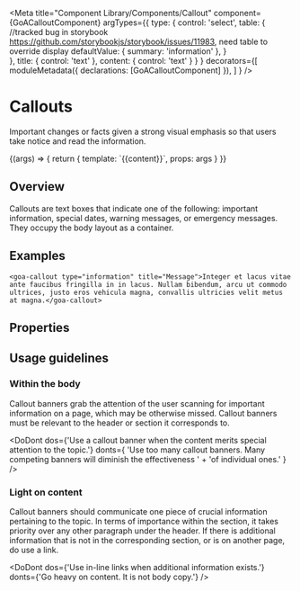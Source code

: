 

<Meta title="Component Library/Components/Callout"
  component={GoACalloutComponent}
  argTypes={{ 
      type: { 
        control: 'select', 
        table: { //tracked bug in storybook https://github.com/storybookjs/storybook/issues/11983, need table to override display
           defaultValue: { summary: 'information' },
        }  
      },
      title: { control: 'text' },
      content: { control: 'text' } 
    }
  }
  decorators={[
        moduleMetadata({ declarations: [GoACalloutComponent] }),
    ]
} />

# Callouts
Important changes or facts given a strong visual emphasis so that users take 
notice and read the information.

<Canvas>
  <Story name="Variants" height={300} 
    args={{ 
      type: 'information', 
      content: 'Information to the user goes in the content.  Information can include markup as desired.',
      title: 'Callout Title'
    }} 
   >
    {(args) => {     
      return {
        template: `<goa-callout [type]="type" [title]="title">{{content}}</goa-callout>`,
        props: args
      }
    }}
  </Story>
</Canvas>



## Overview
Callouts are text boxes that indicate one of the following: important information, 
special dates, warning messages, or emergency messages. They occupy the body 
layout as a container.

## Examples
```
<goa-callout type="information" title="Message">Integer et lacus vitae ante faucibus fringilla in in lacus. Nullam bibendum, arcu ut commodo ultrices, justo eros vehicula magna, convallis ultricies velit metus at magna.</goa-callout>
```

## Properties
<Description of={GoACalloutComponent} />
<ArgsTable of={GoACalloutComponent} />

## Usage guidelines
### Within the body
Callout banners grab the attention of the user scanning for important information on 
a page, which may be otherwise missed. Callout banners must be relevant to the header 
or section it corresponds to.

<DoDont
  dos={'Use a callout banner when the content merits special attention to the topic.'}
  donts={
    'Use too many callout banners. Many competing banners will diminish the effectiveness ' + 
    'of individual ones.'
  }
/>

### Light on content
Callout banners should communicate one piece of crucial information pertaining to the topic. In terms of importance within the section, it takes priority over any other paragraph under the header. If there is additional information that is not in the corresponding section, or is on another page, do use a link.

<DoDont
  dos={'Use in-line links when additional information exists.'}
  donts={'Go heavy on content. It is not body copy.'}
/>